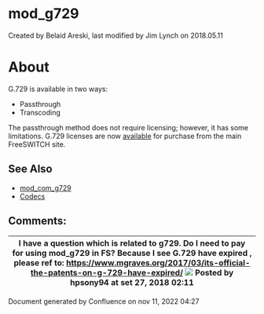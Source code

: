 
# mod_g729 

 Created by  Belaid Areski, last modified by  Jim Lynch on 2018.05.11

# About

G.729 is available in two ways:

* Passthrough
* Transcoding

The passthrough method does not require licensing; however, it has some limitations. G.729 licenses are now [available](http://www.freeswitch.org/node/249/) for purchase from the main FreeSWITCH site.

## See Also

* [mod\_com\_g729](./mod_com_g729_1049284.mdx#about)
* [Codecs](../Codecs-and-Media/index.mdx#about)

## Comments:

| I have a question which is related to g729\. Do I need to pay for using mod\_g729 in FS? Because I see G.729 have expired , please ref to: <https://www.mgraves.org/2017/03/its-official-the-patents-on-g-729-have-expired/> ![](/images/icons/contenttypes/comment_16.png) Posted by hpsony94 at set 27, 2018 02:11 |
| ------------------------------------------------------------------------------------------------------------------------------------------------------------------------------------------------------------------------------------------------------------------------------------------------------------------- |

Document generated by Confluence on nov 11, 2022 04:27
